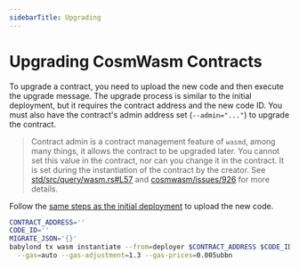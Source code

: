 ```yaml
---
sidebarTitle: Upgrading
---
```


# Upgrading CosmWasm Contracts

To upgrade a contract, you need to upload the new code and then execute the upgrade message.
The upgrade process is similar to the initial deployment, but it requires the contract address and the new code ID.
You must also have the contract's admin address set (`--admin="..."`) to upgrade the contract.

> Contract admin is a contract management feature of `wasmd`,
> among many things, it allows the contract to be upgraded later.
> You cannot set this value in the contract, nor can you change it in the contract.
> It is set during the instantiation of the contract by the creator.
> See [std/src/query/wasm.rs#L57](https://github.com/CosmWasm/cosmwasm/blob/dc70bf3554f63308f681098819854773355b60cb/packages/std/src/query/wasm.rs#L57)
> and [cosmwasm/issues/926](https://github.com/CosmWasm/cosmwasm/issues/926#issuecomment-851259818) for more details.

Follow the [same steps as the initial deployment](/developers/cosmwasm/deploying#store-contract) to upload the new code.

```sh
CONTRACT_ADDRESS=''
CODE_ID=''
MIGRATE_JSON='{}'
babylond tx wasm instantiate --from=deployer $CONTRACT_ADDRESS $CODE_ID $MIGRATE_JSON \
  --gas=auto --gas-adjustment=1.3 --gas-prices=0.005ubbn
```